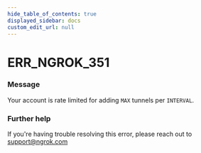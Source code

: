 ```yaml
---
hide_table_of_contents: true
displayed_sidebar: docs
custom_edit_url: null
---
```



# ERR_NGROK_351

### Message

Your account is rate limited for adding `MAX` tunnels per `INTERVAL`.

### Further help

If you're having trouble resolving this error, please reach out to [support@ngrok.com](mailto:support@ngrok.com?subject=Help%20with%20ERR_NGROK_351)

<ErrorDetails error="err_ngrok_351" />
